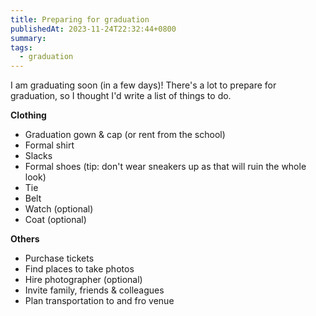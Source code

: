 ```yaml
---
title: Preparing for graduation
publishedAt: 2023-11-24T22:32:44+0800
summary:
tags:
  - graduation
---
```


I am graduating soon (in a few days)! There's a lot to prepare for graduation, so I thought I'd write a list of things to do.

**Clothing**

- Graduation gown & cap (or rent from the school)
- Formal shirt
- Slacks
- Formal shoes (tip: don't wear sneakers up as that will ruin the whole look)
- Tie
- Belt
- Watch (optional)
- Coat (optional)

**Others**

- Purchase tickets
- Find places to take photos
- Hire photographer (optional)
- Invite family, friends & colleagues
- Plan transportation to and fro venue
